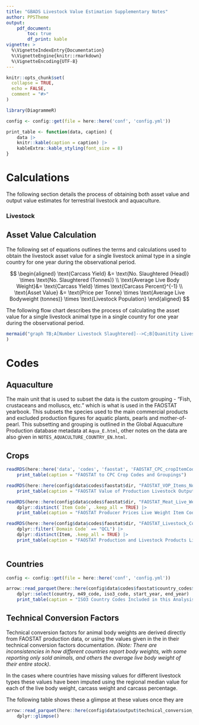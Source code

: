 ```yaml
---
title: "GBADS Livestock Value Estimation Supplementary Notes"
author: PPSTheme
output: 
    pdf_document:
        toc: true
        df_print: kable
vignette: >
  %\VignetteIndexEntry{Documentation}
  %\VignetteEngine{knitr::rmarkdown}
  %\VignetteEncoding{UTF-8}
---
```


```r
knitr::opts_chunk$set(
  collapse = TRUE,
  echo = FALSE, 
  comment = "#>"
)

library(DiagrammeR)
```


```r
config <- config::get(file = here::here('conf', 'config.yml'))

print_table <- function(data, caption) {
    data |> 
    knitr::kable(caption = caption) |> 
    kableExtra::kable_styling(font_size = 8)
}
```

\newpage

# Calculations 

The following section details the process of obtaining both asset value and 
output value estimates for terrestrial livestock and aquaculture. 



### Livestock 



\newpage

## Asset Value Calculation


The following set of equations outlines the terms and calculations used to obtain 
the livestock asset value for a single livestock animal type in a single country for one year 
during the observational period.


$$
\begin{aligned}
    \text{Carcass Yield} &= \text{No. Slaughtered (Head)} \times \text{No. Slaughtered (Tonnes)} \\
    \text{Average Live Body Weight}&= \text{Carcass Yield} \times \text{Carcass Percent}^{-1} \\
    \text{Asset Value} &= \text{Price per Tonne} \times \text{Average Live Bodyweight (tonnes)} \times \text{Livestock Population}
\end{aligned}
$$

The following flow chart describes the process of calculating the asset value 
for a single livestock animal type in a single country for one year 
during the observational period. 



```r
mermaid("graph TB;A[Number Livestock Slaughtered]-->C;B[Quanitity Livestock Slaughtered]-->C;C[Tonnes/Head = Carcass Yield] -->E;D[Carcass Percentage]-->E;E[Yield/Carcass Percentage = Average Live Body Weight]-->G;F[Liveweight Price Per Tonne]-->G;G[Liveweight Price Per Tonne/Average Live Body Weight = Price Per Live Animal]-->I;H[Livestock Population]-->I;I[Asset Value];"
)
```

\newpage

# Codes 

## Aquaculture

The main unit that is used to subset the data is the custom grouping
  - "Fish, crustaceans and molluscs, etc."
which is what is used in the FAOSTAT yearbook.
This subsets the species used to the main commercial products and excluded production figures for
aquatic plants, pearls and mother-of-pearl.
This subsetting and grouping  is outlined in the Global Aquaculture Production database
metadata at `Aqua_E.html`, other notes on the data are also given in
 `NOTES_AQUACULTURE_COUNTRY_EN.html`.
 
 \newpage
 
 
## Crops 



```r
readRDS(here::here('data', 'codes', 'faostat', 'FAOSTAT_CPC_cropItemCodes.Rds'))  |> 
    print_table(caption = "FAOSTAT to CPC Crop Codes and Groupings") 
```

\newpage







```r
readRDS(here::here(config$data$codes$faostat$dir, "FAOSTAT_VOP_Items_NonIndigenous_Codes.rds"))  |> 
    print_table(caption = "FAOSTAT Value of Production Livestock Output Item Codes Used")
```


\newpage




```r
readRDS(here::here(config$data$codes$faostat$dir, "FAOSTAT_Meat_Live_Weight_Codes.rds"))  |> 
    dplyr::distinct(`Item Code`, .keep_all = TRUE) |> 
    print_table(caption = "FAOSTAT Producer Prices Live Weight Item Codes used")
```

\newpage


```r
readRDS(here::here(config$data$codes$faostat$dir, "FAOSTAT_Livestock_Codes.rds")) |> 
    dplyr::filter(`Domain Code` == "QCL") |> 
    dplyr::distinct(Item, .keep_all = TRUE) |> 
    print_table(caption = "FAOSTAT Production and Livestock Products Livestock (Stock) Item Codes Used")
    
```




## Countries 



```r
config <- config::get(file = here::here('conf', 'config.yml'))

arrow::read_parquet(here::here(config$data$codes$faostat$country_codes$output_codes)) |> 
    dplyr::select(country, m49_code, iso3_code, start_year, end_year) |> 
    print_table(caption = "ISO3 Country Codes Included in this Analysis")

```

\newpage

## Technical Conversion Factors 

Technical conversion factors for animal body weights are derived directly 
from FAOSTAT production data, or using the values given in the in their 
technical conversion factors documentation. 
*(Note: There are inconsistencies in how different countries report body weights, 
with some reporting only sold animals, and others the average 
live body weight of their entire stock)*. 

In the cases where countries have missing values for different livestock types 
these values have been imputed using the regional median value for each of the 
live body weight, carcass weight and carcass percentage. 

The following table shows these a glimpse at these values once they are 


```r
arrow::read_parquet(here::here(config$data$output$technical_conversion_factors_imputed)) |> 
    dplyr::glimpse()
```




